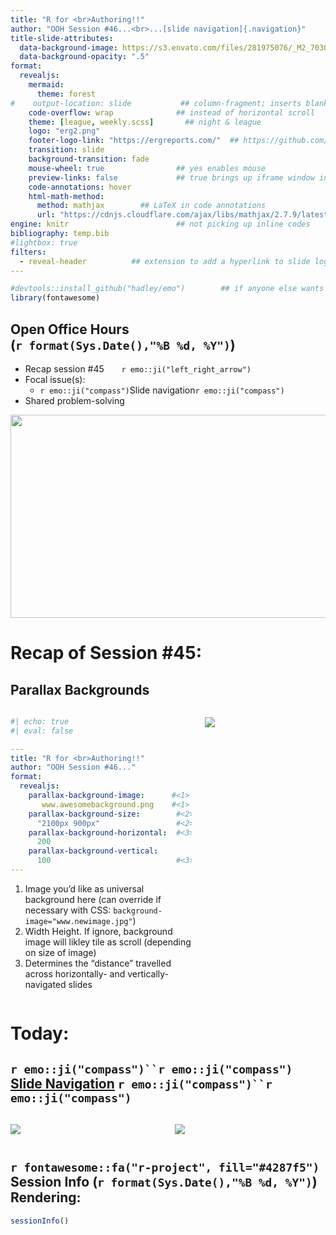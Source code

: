 ```yaml
---
title: "R for <br>Authoring!!" 
author: "OOH Session #46...<br>...[slide navigation]{.navigation}" 
title-slide-attributes: 
  data-background-image: https://s3.envato.com/files/281975076/_M2_7030.jpg
  data-background-opacity: ".5"
format:
  revealjs:
    mermaid:
      theme: forest
#    output-location: slide           ## column-fragment; inserts blank 2nd slide
    code-overflow: wrap              ## instead of horizontal scroll
    theme: [league, weekly.scss]       ## night & league
    logo: "erg2.png"
    footer-logo-link: "https://ergreports.com/"  ## https://github.com/shafayetShafee/reveal-header#readme
    transition: slide
    background-transition: fade
    mouse-wheel: true                ## yes enables mouse
    preview-links: false             ## true brings up iframe window instead of "site"
    code-annotations: hover 
    html-math-method: 
      method: mathjax        ## LaTeX in code annotations
      url: "https://cdnjs.cloudflare.com/ajax/libs/mathjax/2.7.9/latest.js?config=TeX-MML-AM_CHTML"
engine: knitr                        ## not picking up inline codes
bibliography: temp.bib
#lightbox: true
filters: 
  - reveal-header          ## extension to add a hyperlink to slide logo
---
```


```r
#devtools::install_github("hadley/emo")        ## if anyone else wants to render
library(fontawesome)
```

## Open Office Hours <br>(`r format(Sys.Date(),"%B %d, %Y")`)

::: {layout="[80,20]"}
::: first-column
-   Recap session #45&nbsp;&nbsp;&nbsp;&nbsp;&nbsp;&nbsp;&nbsp;`r emo::ji("left_right_arrow")`
-   Focal issue(s):
    - `r emo::ji("compass")`[Slide navigation]{.navigation}`r emo::ji("compass")` 
-   Shared problem-solving
:::

::: second-column
:::

:::

![](img/title45.JPG){.absolute top="170" right="-120" width="600" height="325"}

# Recap of Session #45: 

## [Parallax]{.creepy} Backgrounds

:::: {.columns}

::: {.column width="60%"}
```yaml
#| echo: true
#| eval: false

---
title: "R for <br>Authoring!!" 
author: "OOH Session #46..." 
format:
  revealjs:
    parallax-background-image:      #<1>
       www.awesomebackground.png    #<1>
    parallax-background-size:        #<2>
      "2100px 900px"                 #<2>
    parallax-background-horizontal:  #<3>
      200
    parallax-background-vertical: 
      100                            #<3>
---
```
1. Image you'd like as universal background here (can override if necessary with  CSS: `background-image="www.newimage.jpg"`)
2. Width Height. If ignore, background image will likley tile as scroll (depending on size of image)
3. Determines the "distance" travelled across horizontally- and vertically-navigated slides

:::

::: {.column width="40%"}
![](https://i.giphy.com/media/v1.Y2lkPTc5MGI3NjExb3lyZTM2YXRzZTRwempwYzYweWtxcnZuaWdxdmY1Z2hpYWo2cGRtbyZlcD12MV9pbnRlcm5hbF9naWZfYnlfaWQmY3Q9Zw/xThtaluUHpTUz7knny/giphy.gif)
:::
::::

# Today: 

## `r emo::ji("compass")``r emo::ji("compass")` [[Slide Navigation]{.navigation}](https://revealjs.com/vertical-slides/) `r emo::ji("compass")``r emo::ji("compass")`

:::: {.columns}
::: {.column width="50%"}
![](https://i.giphy.com/media/v1.Y2lkPTc5MGI3NjExczFzd3JpNHJwenJhb3E3M2VseDRtajh4Z3RrbWViaWtheDFpdTdtNSZlcD12MV9pbnRlcm5hbF9naWZfYnlfaWQmY3Q9Zw/YI4HOLERIuNQ620ZLq/giphy.gif)
:::

::: {.column width="50%"}
![](https://i.giphy.com/media/v1.Y2lkPTc5MGI3NjExdGIyM3oxaXZkajdwYmlnZGdpYWhnZzlxNHhram43ZGkycmVoMnBzdCZlcD12MV9pbnRlcm5hbF9naWZfYnlfaWQmY3Q9Zw/dYHFEFJEt4cYkOVkK3/giphy.gif)
:::
::::

## `r fontawesome::fa("r-project", fill="#4287f5")` Session Info (`r format(Sys.Date(),"%B %d, %Y")`) Rendering:

```r
sessionInfo()
```


